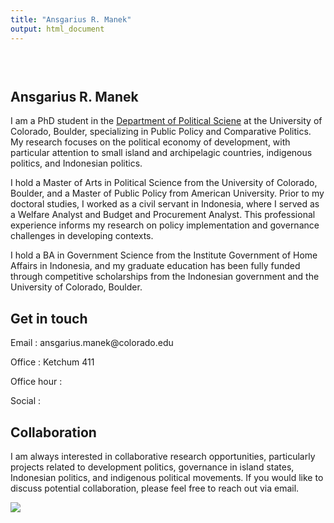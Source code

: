 ```yaml
---
title: "Ansgarius R. Manek"
output: html_document
---
```


<style type="text/css">
.title {
  display: none;
}

#getting-started img {
  margin-right: 10px;
}

</style>

<div class="row" style="padding-top: 30px;">
<div class="col-sm-6">

# **Ansgarius R. Manek**

I am a PhD student in the [Department of Political Sciene](https://www.colorado.edu/polisci/)  at the University of Colorado, Boulder, specializing in Public Policy and Comparative Politics. My research focuses on the political economy of development, with particular attention to small island and archipelagic countries, indigenous politics, and Indonesian politics.

I hold a Master of Arts in Political Science from the University of Colorado, Boulder, and a Master of Public Policy from American University. Prior to my doctoral studies, I worked as a civil servant in Indonesia, where I served as a Welfare Analyst and Budget and Procurement Analyst. This professional experience informs my research on policy implementation and governance challenges in developing contexts.

I hold a BA in Government Science from the Institute Government of Home Affairs in Indonesia, and my graduate education has been fully funded through competitive scholarships from the Indonesian government and the University of Colorado, Boulder.

## Get in touch

Email   : ansgarius.manek@colorado.edu

Office  : Ketchum 411

Office hour :

Social  :


## Collaboration
I am always interested in collaborative research opportunities, particularly projects related to development politics, governance in island states, Indonesian politics, and indigenous political movements. If you would like to discuss potential collaboration, please feel free to reach out via email.

</div>
<div class="col-sm-3">


<a href = "https://crumplab.github.io">
![](images/5cm_x_5cm.jpg)
</a>
</div>
